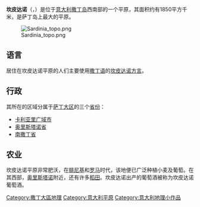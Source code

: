 {{Multiple issues|
{{Expand language|1=it|time=2020-12-26T15:08:50+00:00}}
{{Unreferenced|time=2020-12-26T15:08:50+00:00}}
}}
'''坎皮达诺'''（{{lang-sc|Campidanu}}，{{lang-it|Campidano}}）是位于[[意大利|意大利]][[撒丁岛|撒丁岛]]西南部的一个平原，其面积约有1850平方千米，是萨丁岛上最大的平原。

[[Image:Sardinia_topo.png|thumb]]

==语言==
居住在坎皮达诺平原的人们主要使用[[撒丁语|撒丁语]]的[[坎皮达诺方言|坎皮达诺方言]]。

==行政==
其所在的区域分属于[[萨丁岛|萨丁大区]]的三个[[意大利省份列表|省份]]：
*[[卡利亚里广域市|卡利亚里广域市]]
*[[奥里斯塔诺省|奥里斯塔诺省]]
*[[南撒丁省|南撒丁省]]

==农业==
坎皮达诺平原非常肥沃，在[[腓尼基人|腓尼基]]和[[古罗马|罗马]]时代，该地便已广泛种植小麦及葡萄。在其西部，[[奥里斯塔诺|奥里斯塔诺]]附近，还有许多[[稻田|稻田]]。坎皮达诺出产的葡萄酒被称为坎皮达诺葡萄酒。

{{coord|39.6000|N|8.9000|E|source:wikidata|display=title}}
{{Italy-geo-stub}}

[[Category:撒丁大區地理|Category:撒丁大區地理]]
[[Category:意大利平原|Category:意大利平原]]
[[Category:意大利地理小作品|Category:意大利地理小作品]]